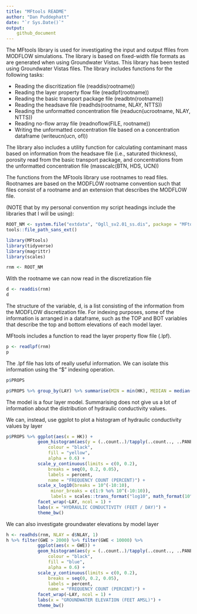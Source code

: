 ```yaml
---
title: "MFtools README"
author: "Dan Puddephatt"
date: "`r Sys.Date()`"
output:
    github_document
---
```

The MFtools library is used for investigating the input and output ffiles from MODFLOW simulations. 
The library is based on fixed-width file formats as are generated when using Groundwater Vistas. 
This library has been tested using Groundwater Vistas files. The library includes functions for the following
tasks:

* Reading the discritization file (readdis(rootname))
* Reading the layer property flow file (readlpf(rootname))
* Reading the basic transport package file (readbtn(rootname))
* Reading the headsave file (readhds(rootname, NLAY, NTTS))
* Reading the unformatted concentration file (readucn(ucrootname, NLAY, NTTS))
* Reading no-flow array file (readnoflow(FILE, rootname))
* Writing the unformatted concentration file based on a concentration dataframe (writeucn(ucn, ofl))

The library also includes a utility function for calculating contaminant mass based on information from the
headsave file (i.e., saturated thickness), porosity read from the basic transport package,
 and concentrations from the unformatted concentration file (masscalc(BTN, HDS, UCN))

The functions from the MFtools library use rootnames to read files. Rootnames
are based on the MODFLOW rootname convention such that files consist of
a rootname and an extension that describes the MODFLOW file.

(NOTE that by my personal convention my script headings include
the libraries that I will be using):

```r
ROOT_NM <- system.file("extdata", "Ogll_sv2.01_ss.dis", package = "MFtools") %>% 
tools::file_path_sans_ext()
```

```r
library(MFtools)
library(tidyverse)
library(magrittr)
library(scales)

rnm <- ROOT_NM
```

With the rootname we can now read in the discretization file

```r
d <- readdis(rnm)
d
```

The structure of the variable, d, is a list consisting of the information
from the MODFLOW discretization file. For indexing purposes, some of the 
information is arranged in a dataframe, such as the TOP and BOT variables that
describe the top and bottom elevations of each model layer.

MFtools includes a function to read the layer property flow file (.lpf).

```r
p <- readlpf(rnm)
p
```

The .lpf file has lots of really useful information. We can isolate this information using the
"$" indexing operation.

```r
p$PROPS

p$PROPS %>% group_by(LAY) %>% summarise(MIN = min(HK), MEDIAN = median(HK), MAX = max(HK))
```

The model is a four layer model. Summarising does not give us a lot of
information about the distribution of hydraulic conductivity values.

We can, instead, use ggplot to plot a histogram of hydraulic conductivity values
by layer

```r
p$PROPS %>% ggplot(aes(x = HK)) +
            geom_histogram(aes(y = (..count..)/tapply(..count.., ..PANEL.., sum)[..PANEL..]),
                colour = "black", 
                fill = "yellow", 
                alpha = 0.6) +
            scale_y_continuous(limits = c(0, 0.2), 
                breaks = seq(0, 0.2, 0.05), 
                labels = percent, 
                name = "FREQUENCY COUNT (PERCENT)") +   
            scale_x_log10(breaks = 10^(-10:10), 
                 minor_breaks = c(1:9 %o% 10^(-10:10)), 
                 labels = scales::trans_format("log10", math_format(10^.x))) +
            facet_wrap(~LAY, ncol = 1) +
            labs(x = "HYDRAULIC CONDUCTIVITY (FEET / DAY)") +
            theme_bw()
```

We can also investigate groundwater elevations by model layer

```r
h <- readhds(rnm, NLAY = d$NLAY, 1)
h %>% filter(GWE > 2000) %>% filter(GWE < 10000) %>%
            ggplot(aes(x = GWE)) +
            geom_histogram(aes(y = (..count..)/tapply(..count.., ..PANEL.., sum)[..PANEL..]),
                colour = "black", 
                fill = "blue", 
                alpha = 0.6) +
            scale_y_continuous(limits = c(0, 0.2), 
                breaks = seq(0, 0.2, 0.05), 
                labels = percent, 
                name = "FREQUENCY COUNT (PERCENT)") +   
            facet_wrap(~LAY, ncol = 1) +
            labs(x = "GROUNDWATER ELEVATION (FEET AMSL)") +
            theme_bw()
```
            